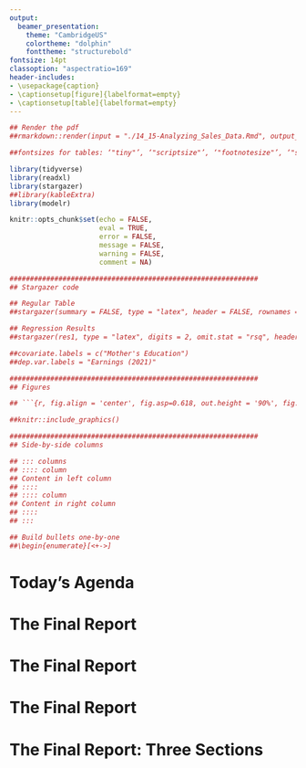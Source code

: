 ```yaml
---
output:
  beamer_presentation:
    theme: "CambridgeUS"
    colortheme: "dolphin"
    fonttheme: "structurebold"
fontsize: 14pt
classoption: "aspectratio=169"
header-includes:
- \usepackage{caption}
- \captionsetup[figure]{labelformat=empty}
- \captionsetup[table]{labelformat=empty}
---
```


```r
## Render the pdf
##rmarkdown::render(input = "./14_15-Analyzing_Sales_Data.Rmd", output_file = "./14_15-Analyzing_Sales_Data.pdf")

##fontsizes for tables: ‘"tiny"’, ‘"scriptsize"’, ‘"footnotesize"’, ‘"small"’, ‘"normalsize"’, ‘"large"’, ‘"Large"’, ‘"LARGE"’, ‘"huge"’, ‘"Huge"’

library(tidyverse)
library(readxl)
library(stargazer)
##library(kableExtra)
library(modelr)

knitr::opts_chunk$set(echo = FALSE,
                      eval = TRUE,
                      error = FALSE,
                      message = FALSE,
                      warning = FALSE,
                      comment = NA)

#############################################################
## Stargazer code

## Regular Table
##stargazer(summary = FALSE, type = "latex", header = FALSE, rownames = FALSE, float = FALSE)

## Regression Results
##stargazer(res1, type = "latex", digits = 2, omit.stat = "rsq", header = FALSE, font.size = "footnotesize", star.cutoffs = .05, notes = "*p < 0.05", notes.append = FALSE, dep.var.caption = "", float = FALSE)

##covariate.labels = c("Mother's Education")
##dep.var.labels = "Earnings (2021)"

#############################################################
## Figures

## ```{r, fig.align = 'center', fig.asp=0.618, out.height = '90%', fig.width = 5}

##knitr::include_graphics()

#############################################################
## Side-by-side columns

## ::: columns
## :::: column
## Content in left column
## ::::
## :::: column
## Content in right column
## ::::
## :::

## Build bullets one-by-one
##\begin{enumerate}[<+->]

```


# Today's Agenda

\begin{LARGE}

Weeks 14 and 15: The Final Project

\begin{itemize}
\item Data is now available on Moodle
\end{itemize}
\end{LARGE}

\vspace{.5in}

\begin{center}
Justin Leinaweaver (Spring 2022)
\end{center}



# The Final Report
\begin{center}
```r
d <- read_excel("../../Data/00-Final_Project/Simulated_Sales_Data/Final_Project_Data_SP21.xlsx") %>%
    mutate(
        Male = if_else(Gender == "Male", 1, 0),
        Spring = if_else(Quarter == "Spring", 1, 0),
        Summer = if_else(Quarter == "Summer", 1, 0),
        Fall = if_else(Quarter == "Fall", 1, 0),
        Winter = if_else(Quarter == "Winter", 1, 0),
        North = if_else(Region == "North", 1, 0),
        South = if_else(Region == "South", 1, 0),
        East = if_else(Region == "East", 1, 0),
        West = if_else(Region == "West", 1, 0)
    )

d %>%
    select(Salesperson:Gender) %>%
    filter(Year == 2016, Time == 1) %>%
    slice(c(seq(1,20,3))) %>%
    mutate_if(is.numeric, round, 2) %>%
    arrange(Year, Time) %>%
    stargazer(summary = FALSE, header = FALSE, float = FALSE, rownames = FALSE, font.size = "small")    
```
\end{center}

\vspace{.2in}

\begin{center}
\begin{Large}
Quarterly sales data for 16 salespeople at our hypothetical company
\end{Large}
\end{center}



# The Final Report
\begin{center}
```r
d %>%
    select(Salesperson:Region) %>%
    slice(1:7) %>%
    mutate_if(is.numeric, round, 2) %>%
    arrange(Year, Time) %>%
    stargazer(summary = FALSE, header = FALSE, float = FALSE, rownames = FALSE, font.size = "small")
```
\end{center}

\begin{center}
\begin{Large}
Each salesperson has 20 observations

(Sales across 4 quarters x 5 years)
\end{Large}
\end{center}



# The Final Report
\begin{center}
```r
d %>%
    select(Salesperson, Gender:Age) %>%
    distinct %>%
    slice(1:7) %>%
    mutate_if(is.numeric, round, 2) %>%
    stargazer(summary = FALSE, header = FALSE, float = FALSE, rownames = FALSE, font.size = "small")
```

\begin{Large}
Dataset provides basic demographic info for each salesperson
\end{Large}
\end{center}


# The Final Report: Three Sections

\begin{LARGE}

\begin{itemize}

\item Each section requires an argument
\begin{itemize}
\begin{large}
\item Introduction, Body and Conclusion
\end{large}
\end{itemize}

\item Every claim requires evidence
\begin{itemize}
\begin{large}
\item Descriptive statistics, visualizations, tables, etc.
\end{large}
\end{itemize}

\item Assignment details on Moodle
\end{itemize}
\end{LARGE}
